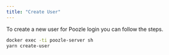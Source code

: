 ```yaml
---
title: "Create User"
---
```


To create a new user for Poozle login you can follow the steps.

```bash
docker exec -ti poozle-server sh
yarn create-user
```
